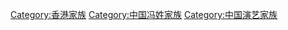 [[Category:香港家族|Category:香港家族]]
[[Category:中国冯姓家族|Category:中国冯姓家族]]
[[Category:中国演艺家族|Category:中国演艺家族]]